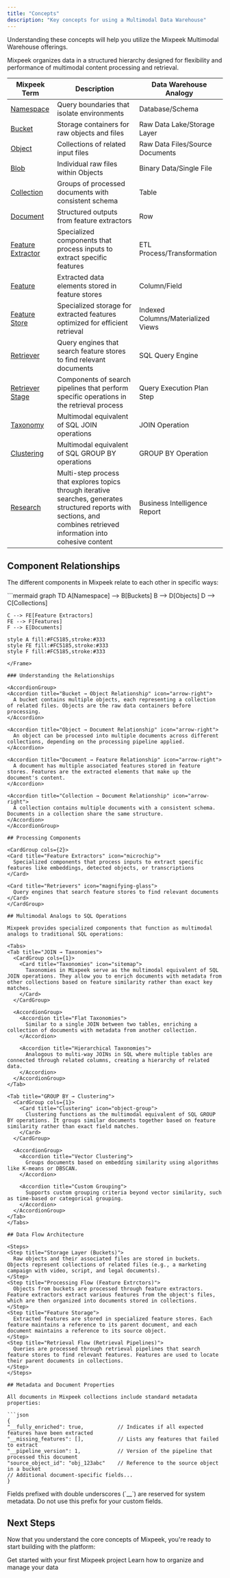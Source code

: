 ```yaml
---
title: "Concepts"
description: "Key concepts for using a Multimodal Data Warehouse"
---
```


<Note>
  Understanding these concepts will help you utilize the Mixpeek Multimodal Warehouse offerings.
</Note>

Mixpeek organizes data in a structured hierarchy designed for flexibility and performance of multimodal content processing and retrieval.


| Mixpeek Term | Description | Data Warehouse Analogy |
|--------------|-------------|-----------------------------------|
| [Namespace](/management/namespaces) | Query boundaries that isolate environments | Database/Schema |
| [Bucket](/management/buckets) | Storage containers for raw objects and files | Raw Data Lake/Storage Layer |
| [Object](/management/buckets#objects) | Collections of related input files | Raw Data Files/Source Documents |
| [Blob](/management/buckets#blobs) | Individual raw files within Objects | Binary Data/Single File |
| [Collection](/management/collections) | Groups of processed documents with consistent schema | Table |
| [Document](/management/collections#documents) | Structured outputs from feature extractors | Row |
| [Feature Extractor](/extraction/overview) | Specialized components that process inputs to extract specific features | ETL Process/Transformation |
| [Feature](/management/features) | Extracted data elements stored in feature stores | Column/Field |
| [Feature Store](/management/features#feature-storage) | Specialized storage for extracted features optimized for efficient retrieval | Indexed Columns/Materialized Views |
| [Retriever](/search/retrievers) | Query engines that search feature stores to find relevant documents | SQL Query Engine |
| [Retriever Stage](/search/stages) | Components of search pipelines that perform specific operations in the retrieval process | Query Execution Plan Step |
| [Taxonomy](/enrichment/taxonomies) | Multimodal equivalent of SQL JOIN operations | JOIN Operation |
| [Clustering](/enrichment/clusters) | Multimodal equivalent of SQL GROUP BY operations | GROUP BY Operation |
| [Research](/search/research) | Multi-step process that explores topics through iterative searches, generates structured reports with sections, and combines retrieved information into cohesive content | Business Intelligence Report |



## Component Relationships

The different components in Mixpeek relate to each other in specific ways:

<Frame>
  ```mermaid
  graph TD
    A[Namespace] --> B[Buckets]
    B --> D[Objects]
    D --> C[Collections]
    
    C --> FE[Feature Extractors]
    FE --> F[Features]
    F --> E[Documents]
    
    style A fill:#FC5185,stroke:#333
    style FE fill:#FC5185,stroke:#333
    style F fill:#FC5185,stroke:#333
  ```
</Frame>

### Understanding the Relationships

<AccordionGroup>
  <Accordion title="Bucket → Object Relationship" icon="arrow-right">
    A bucket contains multiple objects, each representing a collection of related files. Objects are the raw data containers before processing.
  </Accordion>

  <Accordion title="Object → Document Relationship" icon="arrow-right">
    An object can be processed into multiple documents across different collections, depending on the processing pipeline applied.
  </Accordion>

  <Accordion title="Document → Feature Relationship" icon="arrow-right">
    A document has multiple associated features stored in feature stores. Features are the extracted elements that make up the document's content.
  </Accordion>

  <Accordion title="Collection → Document Relationship" icon="arrow-right">
    A collection contains multiple documents with a consistent schema. Documents in a collection share the same structure.
  </Accordion>
</AccordionGroup>

## Processing Components

<CardGroup cols={2}>
  <Card title="Feature Extractors" icon="microchip">
    Specialized components that process inputs to extract specific features like embeddings, detected objects, or transcriptions
  </Card>

  <Card title="Retrievers" icon="magnifying-glass">
    Query engines that search feature stores to find relevant documents
  </Card>
</CardGroup>

## Multimodal Analogs to SQL Operations

Mixpeek provides specialized components that function as multimodal analogs to traditional SQL operations:

<Tabs>
  <Tab title="JOIN → Taxonomies">
    <CardGroup cols={1}>
      <Card title="Taxonomies" icon="sitemap">
        Taxonomies in Mixpeek serve as the multimodal equivalent of SQL JOIN operations. They allow you to enrich documents with metadata from other collections based on feature similarity rather than exact key matches.
      </Card>
    </CardGroup>

    <AccordionGroup>
      <Accordion title="Flat Taxonomies">
        Similar to a single JOIN between two tables, enriching a collection of documents with metadata from another collection.
      </Accordion>

      <Accordion title="Hierarchical Taxonomies">
        Analogous to multi-way JOINs in SQL where multiple tables are connected through related columns, creating a hierarchy of related data.
      </Accordion>
    </AccordionGroup>
  </Tab>

  <Tab title="GROUP BY → Clustering">
    <CardGroup cols={1}>
      <Card title="Clustering" icon="object-group">
        Clustering functions as the multimodal equivalent of SQL GROUP BY operations. It groups similar documents together based on feature similarity rather than exact field matches.
      </Card>
    </CardGroup>

    <AccordionGroup>
      <Accordion title="Vector Clustering">
        Groups documents based on embedding similarity using algorithms like K-means or DBSCAN.
      </Accordion>

      <Accordion title="Custom Grouping">
        Supports custom grouping criteria beyond vector similarity, such as time-based or categorical grouping.
      </Accordion>
    </AccordionGroup>
  </Tab>
</Tabs>

## Data Flow Architecture

<Steps>
  <Step title="Storage Layer (Buckets)">
    Raw objects and their associated files are stored in buckets. Objects represent collections of related files (e.g., a marketing campaign with video, script, and legal documents).
  </Step>
  <Step title="Processing Flow (Feature Extrctors)">
    Objects from buckets are processed through feature extractors. Feature extractors extract various features from the object's files, which are then organized into documents stored in collections.
  </Step>
  <Step title="Feature Storage">
    Extracted features are stored in specialized feature stores. Each feature maintains a reference to its parent document, and each document maintains a reference to its source object.
  </Step>
  <Step title="Retrieval Flow (Retrieval Pipelines)">
    Queries are processed through retrieval pipelines that search feature stores to find relevant features. Features are used to locate their parent documents in collections.
  </Step>
</Steps>

## Metadata and Document Properties

All documents in Mixpeek collections include standard metadata properties:

```json
{
  "__fully_enriched": true,           // Indicates if all expected features have been extracted
  "__missing_features": [],           // Lists any features that failed to extract
  "__pipeline_version": 1,            // Version of the pipeline that processed this document
  "source_object_id": "obj_123abc"    // Reference to the source object in a bucket
  // Additional document-specific fields...
}
```

<Warning>
  Fields prefixed with double underscores (`__`) are reserved for system metadata. Do not use this prefix for your custom fields.
</Warning>

## Next Steps

Now that you understand the core concepts of Mixpeek, you're ready to start building with the platform:

<CardGroup cols={2}>
  <Card title="Quickstart Guide" icon="rocket" href="/overview/quickstart">
    Get started with your first Mixpeek project
  </Card>
  
  <Card title="Data Management" icon="database" href="/management/namespaces">
    Learn how to organize and manage your data
  </Card>
</CardGroup>
